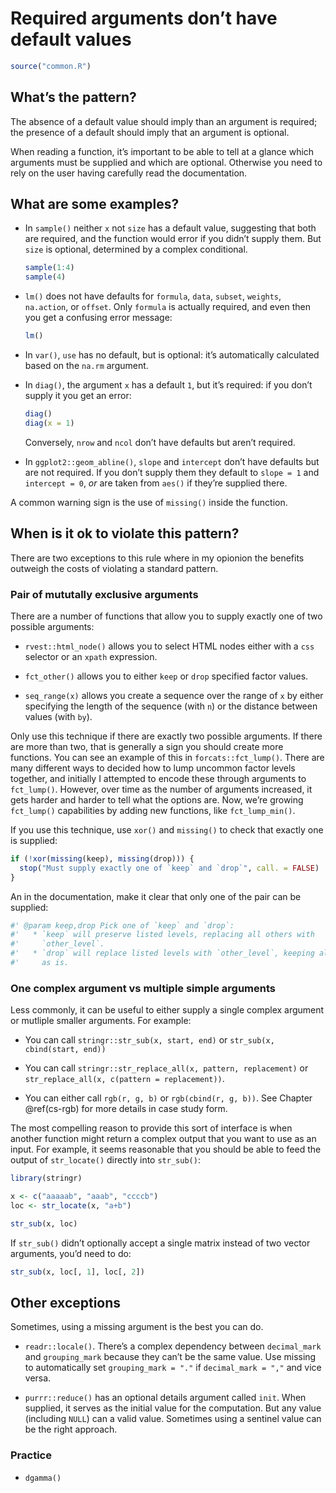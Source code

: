 # Required arguments don't have default values {#args-required}

```r
source("common.R")
```

## What's the pattern?

The absence of a default value should imply than an argument is required; the presence of a default should imply that an argument is optional.

When reading a function, it's important to be able to tell at a glance which arguments must be supplied and which are optional. Otherwise you need to rely on the user having carefully read the documentation.

## What are some examples?

*   In `sample()` neither `x` not `size` has a default value, suggesting that
    both are required, and the function would error if you didn't supply them.
    But `size` is optional, determined by a complex conditional.
    
    ```r
    sample(1:4)
    sample(4)
    ```

*   `lm()` does not have defaults for `formula`, `data`, `subset`, `weights`, 
    `na.action`, or `offset`. Only `formula` is actually required, and even
    then you get a confusing error message:
    
    ```r
    lm()
    ```
    
*   In `var()`, `use` has no default, but is optional: it's automatically 
    calculated based on the `na.rm` argument.

*   In `diag()`, the argument `x` has a default `1`, but it's required: if 
    you don't supply it you get an error:
    
    ```r
    diag()
    diag(x = 1)
    ```
    
    Conversely, `nrow` and `ncol` don't have defaults but aren't required.

*   In `ggplot2::geom_abline()`, `slope` and `intercept` don't have defaults 
    but are not required. If you don't supply them they default to `slope = 1` 
    and `intercept = 0`, *or* are taken from `aes()` if they're supplied
    there.

A common warning sign is the use of `missing()` inside the function.

## When is it ok to violate this pattern?

There are two exceptions to this rule where in my opionion the benefits outweigh the costs of violating a standard pattern.

### Pair of mututally exclusive arguments {#args-mutually-exclusive}

There are a number of functions that allow you to supply exactly one of two possible arguments:

* `rvest::html_node()` allows you to select HTML nodes either with a `css` 
  selector or an `xpath` expression.
  
* `fct_other()` allows you to either `keep` or `drop` specified factor values.

* `seq_range(x)` allows you create a sequence over the range of `x` by either
  specifying the length of the sequence (with `n`) or the distance between 
  values (with `by`).
  
Only use this technique if there are exactly two possible arguments. If there are more than two, that is generally a sign you should create more functions. You can see an example of this in `forcats::fct_lump()`. There are many different ways to decided how to lump uncommon factor levels together, and initially I attempted to encode these through arguments to `fct_lump()`. However, over time as the number of arguments increased, it gets harder and harder to tell what the options are. Now, we're growing `fct_lump()` capabilities by adding new functions, like `fct_lump_min()`.
 
If you use this technique, use `xor()` and `missing()` to check that exactly one is supplied:

```r
if (!xor(missing(keep), missing(drop))) {
  stop("Must supply exactly one of `keep` and `drop`", call. = FALSE)
}
```

An in the documentation, make it clear that only one of the pair can be supplied:

```r
#' @param keep,drop Pick one of `keep` and `drop`:
#'   * `keep` will preserve listed levels, replacing all others with 
#'     `other_level`.
#'   * `drop` will replace listed levels with `other_level`, keeping all
#'     as is.
```

### One complex argument vs multiple simple arguments {#args-compound}

Less commonly, it can be useful to either supply a single complex argument or mutliple smaller arguments. For example:

* You can call `stringr::str_sub(x, start, end)` or 
  `str_sub(x, cbind(start, end))`

* You can call `stringr::str_replace_all(x, pattern, replacement)` or 
  `str_replace_all(x, c(pattern = replacement))`.

* You can either call `rgb(r, g, b)` or `rgb(cbind(r, g, b))`. See 
  Chapter \@ref(cs-rgb) for more details in case study form.

The most compelling reason to provide this sort of interface is when another function might return a complex output that you want to use as an input. For example, it seems reasonable that you should be able to feed the output of `str_locate()` directly into `str_sub()`:

```r
library(stringr)

x <- c("aaaaab", "aaab", "ccccb")
loc <- str_locate(x, "a+b")

str_sub(x, loc)
```

If `str_sub()` didn't optionally accept a single matrix instead of two vector arguments, you'd need to do:

```r
str_sub(x, loc[, 1], loc[, 2])
```


## Other exceptions

Sometimes, using a missing argument is the best you can do. 

*   `readr::locale()`. There's a complex dependency between `decimal_mark` and
    `grouping_mark` because they can't be the same value. Use missing to 
    automatically set `grouping_mark = "."` if `decimal_mark = ","` and
    vice versa. 

*   `purrr::reduce()` has an optional details argument called `init`. 
    When supplied, it serves as the initial value for the computation. But any 
    value (including `NULL`) can a valid value. Sometimes using a sentinel 
    value can be the right approach.


### Practice

*   `dgamma()`
